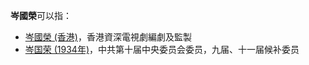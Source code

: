 '''岑國榮'''可以指：
* [[岑國榮_(香港)|岑國榮 (香港)]]，香港資深電視劇編劇及監製
* [[岑国荣_(1934年)|岑国荣 (1934年)]]，中共第十届中央委员会委员，九届、十一届候补委员

{{disambig}}